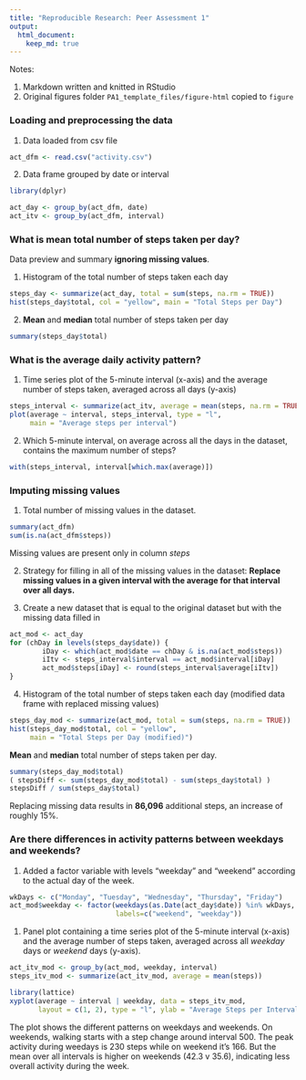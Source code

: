 ```yaml
---
title: "Reproducible Research: Peer Assessment 1"
output: 
  html_document:
    keep_md: true
---
```


Notes: 

1. Markdown written and knitted in RStudio
2. Original figures folder `PA1_template_files/figure-html` copied to `figure`

### Loading and preprocessing the data

1. Data loaded from csv file

```r
act_dfm <- read.csv("activity.csv")
```

2. Data frame grouped  by date or interval

```r
library(dplyr)
```
```r
act_day <- group_by(act_dfm, date)
act_itv <- group_by(act_dfm, interval)
```

### What is mean total number of steps taken per day?

Data preview and summary **ignoring missing values**.

1. Histogram of the total number of steps taken each day

```r
steps_day <- summarize(act_day, total = sum(steps, na.rm = TRUE))
hist(steps_day$total, col = "yellow", main = "Total Steps per Day")
```

2. **Mean** and **median** total number of steps taken per day

```r
summary(steps_day$total)
```

### What is the average daily activity pattern?

1. Time series plot of the 5-minute interval (x-axis) and the average number of steps taken, averaged across all days (y-axis)

```r
steps_interval <- summarize(act_itv, average = mean(steps, na.rm = TRUE))
plot(average ~ interval, steps_interval, type = "l", 
     main = "Average steps per interval")
```

2. Which 5-minute interval, on average across all the days in the dataset, contains the maximum number of steps?

```r
with(steps_interval, interval[which.max(average)])
```

### Imputing missing values

1. Total number of missing values in the dataset.

```r
summary(act_dfm)
sum(is.na(act_dfm$steps))
```

Missing values are present only in column _steps_

2. Strategy for filling in all of the missing values in the dataset:   **Replace missing values in a given interval with the average for that interval over all days.**

3. Create a new dataset that is equal to the original dataset but with the missing data filled in

```r
act_mod <- act_day
for (chDay in levels(steps_day$date)) {
        iDay <- which(act_mod$date == chDay & is.na(act_mod$steps))
        iItv <- steps_interval$interval == act_mod$interval[iDay]
        act_mod$steps[iDay] <- round(steps_interval$average[iItv])
}
```

4. Histogram of the total number of steps taken each day (modified data frame with replaced missing values)

```r
steps_day_mod <- summarize(act_mod, total = sum(steps, na.rm = TRUE))
hist(steps_day_mod$total, col = "yellow", 
     main = "Total Steps per Day (modified)")
```

**Mean** and **median** total number of steps taken per day. 

```r
summary(steps_day_mod$total)
( stepsDiff <- sum(steps_day_mod$total) - sum(steps_day$total) )
stepsDiff / sum(steps_day$total)
```

Replacing missing data results in **86,096** additional steps, an increase of roughly 15%.


### Are there differences in activity patterns between weekdays and weekends?

1. Added a factor variable with levels "weekday" and "weekend" according to the actual day of the week.

```r
wkDays <- c("Monday", "Tuesday", "Wednesday", "Thursday", "Friday")
act_mod$weekday <- factor(weekdays(as.Date(act_day$date)) %in% wkDays,
                          labels=c("weekend", "weekday"))
```

1. Panel plot containing a time series plot of the 5-minute interval (x-axis) and the average number of steps taken, averaged across all _weekday_ days or _weekend_ days (y-axis). 

```r
act_itv_mod <- group_by(act_mod, weekday, interval)
steps_itv_mod <- summarize(act_itv_mod, average = mean(steps))

library(lattice)
xyplot(average ~ interval | weekday, data = steps_itv_mod, 
       layout = c(1, 2), type = "l", ylab = "Average Steps per Interval")
```

The plot shows the different patterns on weekdays and weekends.  On weekends, walking starts with a step change around interval 500.  The peak activity during weedays is 230 steps while on weekend it's 166.  But the mean over all intervals is higher on weekends (42.3 v 35.6), indicating less overall activity during the week.
